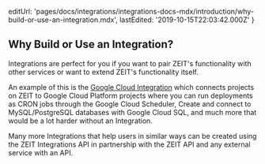 
  editUrl:
    'pages/docs/integrations/integrations-docs-mdx/introduction/why-build-or-use-an-integration.mdx',
  lastEdited: '2019-10-15T22:03:42.000Z'
}

## Why Build or Use an Integration?

Integrations are perfect for you if you want to pair ZEIT's functionality with other services or want to extend ZEIT's functionality itself.

An example of this is the [Google Cloud Integration](/integrations/gcloud) which connects projects on ZEIT to Google Cloud Platform projects where you can run <ProductName /> deployments as CRON jobs through the Google Cloud Scheduler, Create and connect to MySQL/PostgreSQL databases with Google Cloud SQL, and much more that would be a lot harder without an Integration.

Many more Integrations that help users in similar ways can be created using the ZEIT Integrations API in partnership with the ZEIT API and any external service with an API.

